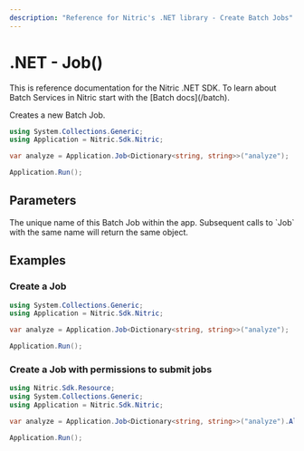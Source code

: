 ```yaml
---
description: "Reference for Nitric's .NET library - Create Batch Jobs"
---
```


# .NET - Job()

<Note>
  This is reference documentation for the Nitric .NET SDK. To learn about Batch
  Services in Nitric start with the [Batch docs](/batch).
</Note>

Creates a new Batch Job.

```csharp
using System.Collections.Generic;
using Application = Nitric.Sdk.Nitric;

var analyze = Application.Job<Dictionary<string, string>>("analyze");

Application.Run();
```

## Parameters

<Properties>
  <Property name="name" required type="string">
    The unique name of this Batch Job within the app. Subsequent calls to `Job`
    with the same name will return the same object.
  </Property>
</Properties>

## Examples

### Create a Job

```csharp
using System.Collections.Generic;
using Application = Nitric.Sdk.Nitric;

var analyze = Application.Job<Dictionary<string, string>>("analyze");

Application.Run();
```

### Create a Job with permissions to submit jobs

```csharp
using Nitric.Sdk.Resource;
using System.Collections.Generic;
using Application = Nitric.Sdk.Nitric;

var analyze = Application.Job<Dictionary<string, string>>("analyze").Allow(JobPermission.Submit);

Application.Run();
```
